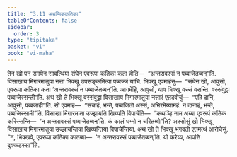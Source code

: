 ```yaml
---
title: "3.11 अधम्मिककतिका"
tableOfContents: false
sidebar:
  order: 3
type: "tipitaka"
basket: "vi"
book: "vi-maha"
---
```



<DynamicBreadcrumb />

<Division number="205" book="vi-maha">

<Paragraph number="916" book="vi-maha">
तेन खो पन समयेन सावत्थिया संघेन एवरूपा कतिका कता होति—  “अन्तरावस्सं न पब्बाजेतब्बन्”ति. विसाखाय मिगारमातुया नत्ता भिक्खू उपसङ्कमित्वा पब्बज्जं याचि. भिक्खू एवमाहंसु—  “संघेन खो, आवुसो, एवरूपा कतिका कता ‘अन्तरावस्सं न पब्बाजेतब्बन्’ति. आगमेहि, आवुसो, याव भिक्खू वस्सं वसन्ति. वस्संवुट्ठा पब्बाजेस्सन्ती”ति. अथ खो ते भिक्खू वस्संवुट्ठा विसाखाय मिगारमातुया नत्तारं एतदवोचुं—  “एहि दानि, आवुसो, पब्बजाही”ति. सो एवमाह—  “सचाहं, भन्ते, पब्बजितो अस्सं, अभिरमेय्यामहं. न दानाहं, भन्ते, पब्बजिस्सामी”ति. विसाखा मिगारमाता उज्झायति खिय्यति विपाचेति—  “कथञ्हि नाम अय्या एवरूपं कतिकं करिस्सन्ति—  ‘न अन्तरावस्सं पब्बाजेतब्बन्’ति. कं कालं धम्मो न चरितब्बो”ति?
</Paragraph>

<Paragraph number="917" book="vi-maha">
अस्सोसुं खो भिक्खू विसाखाय मिगारमातुया उज्झायन्तिया खिय्यन्तिया विपाचेन्तिया. अथ खो ते भिक्खू भगवतो एतमत्थं आरोचेसुं. “न, भिक्खवे, एवरूपा कतिका कातब्बा—  ‘न अन्तरावस्सं पब्बाजेतब्बन्’ति. यो करेय्य, आपत्ति दुक्कटस्सा”ति.
</Paragraph>
</Division>